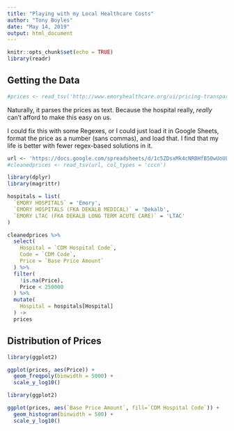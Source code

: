 ```yaml
---
title: "Playing with my Local Healthcare Costs"
author: "Tony Boyles"
date: "May 14, 2019"
output: html_document
---
```


```r
knitr::opts_chunk$set(echo = TRUE)
library(readr)
```

## Getting the Data

```r
#prices <- read_tsv('http://www.emoryhealthcare.org/ui/pricing-transparency/emory-hospitals-cdm-listing-pricing-transparency-12-4-2018.txt')
```

Naturally, it parses the prices as text. Because the hospital really, *really* can't afford to make this easy on us.

I could fix this with some Regexes, or I could just load it in Google Sheets, format the price as a number (sans commas), and load that. I find that my life is better with fewer regex-based solutions in it.

```r
url <- 'https://docs.google.com/spreadsheets/d/1c5ZDsxMk4cNRBHfB50wUoULG50McetndqmO-FhQfOfo/export?format=tsv'
#cleanedprices <- read_tsv(url, col_types = 'cccn')
```

```r
library(dplyr)
library(magrittr)

hospitals = list(
  `EMORY HOSPITALS` = 'Emory',
  `EMORY HOSPITALS (FKA DEKALB MEDICAL)` = 'Dekalb',
  `EMORY LTAC (FKA DEKALB LONG TERM ACUTE CARE)` = 'LTAC'
)

cleanedprices %>%
  select(
    Hospital = `CDM Hospital Code`,
    Code = `CDM Code`,
    Price = `Base Price Amount`
  ) %>%
  filter(
    !is.na(Price),
    Price < 250000
  ) %>%
  mutate(
    Hospital = hospitals[Hospital]
  ) ->
  prices
```

## Distribution of Prices

```r
library(ggplot2)

ggplot(prices, aes(Price)) +
  geom_freqpoly(binwidth = 5000) + 
  scale_y_log10()
```

```r
library(ggplot2)

ggplot(prices, aes(`Base Price Amount`, fill=`CDM Hospital Code`)) +
  geom_histogram(binwidth = 500) + 
  scale_y_log10()
```
